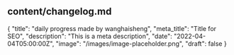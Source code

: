 content/changelog.md
---

{
    "title": "daily progress made by wanghaisheng",
    "meta_title": "Title for SEO",
    "description": "This is a meta description",
    "date": "2022-04-04T05:00:00Z",
    "image": "/images/image-placeholder.png",
    "draft": false
  }
